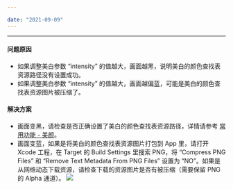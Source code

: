 ```yaml
---

date: "2021-09-09"
---
```


<Title>开启美白后画面整体变黑或者偏蓝，该如何处理？</Title>


---


#### 问题原因

- 如果调整美白参数 “intensity” 的值越大，画面越黑，说明美白的颜色查找表资源路径没有设置成功。
- 如果调整美白参数 “intensity” 的值越大，画面越偏蓝，可能是美白的颜色查找表资源图片被压缩了。

#### 解决方案

- 画面变黑，请检查是否正确设置了美白的颜色查找表资源路径，详情请参考 [常用功能 - 美颜](/ai-effects-ios-objc/guides/face-beautification#美白)。
- 画面变蓝，如果是将美白的颜色查找表资源图片打包到 App 里，请打开 Xcode 工程，在 Target 的 Build Settings 里搜索 PNG，将 “Compress PNG Files” 和 “Remove Text Metadata From PNG Files” 设置为 “NO”。如果是从网络动态下载资源，请检查下载的资源图片是否有被压缩（需要保留 PNG 的 Alpha 通道）。
    <Frame width="512" height="auto" caption=""><Frame width="512" height="auto" caption=""><img src="https://doc-media.zego.im/sdk-doc/Pics/ZegoEffects/Apple/effects_xcode_png_compress_setting.png" /></Frame></Frame>


